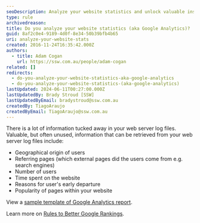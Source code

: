 ```yaml
---
seoDescription: Analyze your website statistics and unlock valuable insights into user behavior, including geographical origin, referring pages, number of users, time spent on site, early departures, and page popularity
type: rule
archivedreason:
title: Do you analyze your website statistics (aka Google Analytics)?
guid: 8af2c0e4-9189-4d0f-8e34-50b39bfb4b65
uri: analyze-your-website-stats
created: 2016-11-24T16:35:42.000Z
authors:
  - title: Adam Cogan
    url: https://ssw.com.au/people/adam-cogan
related: []
redirects:
  - do-you-analyze-your-website-statistics-aka-google-analytics
  - do-you-analyze-your-website-statistics-(aka-google-analytics)
lastUpdated: 2024-06-11T00:27:00.000Z
lastUpdatedBy: Brady Stroud [SSW]
lastUpdatedByEmail: bradystroud@ssw.com.au
createdBy: TiagoAraujo
createdByEmail: TiagoAraujo@ssw.com.au
---
```


There is a lot of information tucked away in your web server log files. Valuable, but often unused, information that can be retrieved from your web server log files include:
* Geographical origin of users
* Referring pages (which external pages did the users come from e.g. search engines)
* Number of users
* Time spent on the website
* Reasons for user's early departure
* Popularity of pages within your website

View a [sample template of Google Analytics report](https://www.ssw.com.au/ssw/Standards/templates/sswgooglereporttemplate.aspx).

Learn more on [Rules to Better Google Rankings](/rules-to-better-google-rankings-and-seo).
